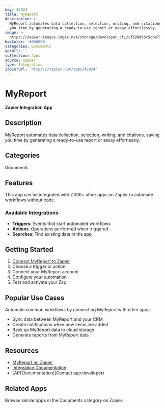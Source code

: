 ```yaml
---
key: 42924
title: MyReport
description: >-
  MyReport automates data collection, selection, writing, and citations, saving
  you time by generating a ready-to-use report or essay effortlessly.
image: >-
  https://zapier-images.imgix.net/storage/developer_cli/cf528d58c5cbe73e7032cfbfcead4920.png?auto=format%2Ccompress&ixlib=python-3.0.0&q=50
hexColor: '#000000'
categories: Documents
apiUrl: ''
collection: Apps
source: zapier
type: Integration
zapierUrl: 'https://zapier.com/apps/42924'
---
```

# MyReport

**Zapier Integration App**

## Description

MyReport automates data collection, selection, writing, and citations, saving you time by generating a ready-to-use report or essay effortlessly.

## Categories

Documents

## Features

This app can be integrated with 7,000+ other apps on Zapier to automate workflows without code.

### Available Integrations

- **Triggers**: Events that start automated workflows
- **Actions**: Operations performed when triggered
- **Searches**: Find existing data in the app

## Getting Started

1. [Connect MyReport to Zapier](https://zapier.com/apps/42924)
2. Choose a trigger or action
3. Connect your MyReport account
4. Configure your automation
5. Test and activate your Zap

## Popular Use Cases

Automate common workflows by connecting MyReport with other apps:

- Sync data between MyReport and your CRM
- Create notifications when new items are added
- Back up MyReport data to cloud storage
- Generate reports from MyReport data

## Resources

- [MyReport on Zapier](https://zapier.com/apps/42924)
- [Integration Documentation](https://zapier.com/apps/42924/integrations)
- [API Documentation](Contact app developer)

## Related Apps

Browse similar apps in the Documents category on Zapier.
